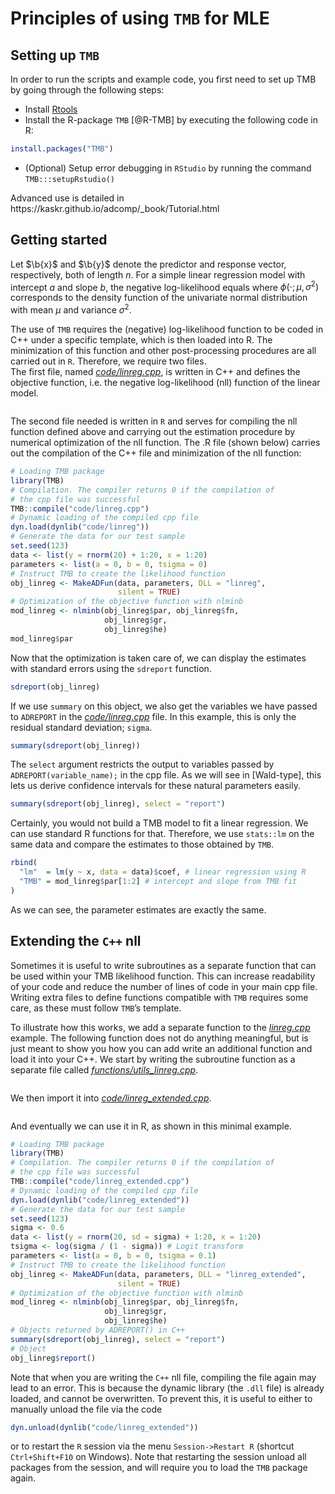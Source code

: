 # Principles of using `TMB` for MLE

## Setting up `TMB`
In order to run the scripts and example code, you first need to set up TMB by going through the following steps:

- Install [Rtools](https://cran.r-project.org/bin/windows/Rtools/)
- Install the R-package `TMB` [@R-TMB] by executing the following code in R:

```r
install.packages("TMB")
```

- (Optional) Setup error debugging in `RStudio` by running the command  `TMB:::setupRstudio()`


Advanced use is detailed in https://kaskr.github.io/adcomp/_book/Tutorial.html

## Getting started

Let $\b{x}$ and $\b{y}$ denote the predictor and response vector, respectively, both of length $n$.
For a simple linear regression model with intercept $a$ and slope $b$, the negative log-likelihood equals
\begin{equation*}
- \log L(a, b, \sigma^2) = - \sum_{i=1}^n \log(\phi(y_i; a + bx_i, \sigma^2)),
\end{equation*}
where $\phi(\cdot; \mu, \sigma^2)$ corresponds to the density function of the univariate normal distribution with mean $\mu$ and variance $\sigma^2$.

The use of `TMB` requires the (negative) log-likelihood function to be coded in C++ under a specific template, which is then loaded into R.
The minimization of this function and other post-processing procedures are all carried out in `R`.
Therefore, we require two files.\
The first file, named *[code/linreg.cpp](code/linreg.cpp)*, is written in C++ and defines the objective function, i.e. the negative log-likelihood (nll) function of the linear model.

```Rcpp
```

The second file needed is written in `R` and serves for compiling the nll function defined above and carrying out the estimation procedure by numerical optimization of the nll function.
The .R file (shown below) carries out the compilation of the C++ file and minimization of the nll function:
```r
# Loading TMB package
library(TMB)
# Compilation. The compiler returns 0 if the compilation of
# the cpp file was successful
TMB::compile("code/linreg.cpp")
# Dynamic loading of the compiled cpp file
dyn.load(dynlib("code/linreg"))
# Generate the data for our test sample
set.seed(123)
data <- list(y = rnorm(20) + 1:20, x = 1:20)
parameters <- list(a = 0, b = 0, tsigma = 0)
# Instruct TMB to create the likelihood function
obj_linreg <- MakeADFun(data, parameters, DLL = "linreg",
                        silent = TRUE)
# Optimization of the objective function with nlminb
mod_linreg <- nlminb(obj_linreg$par, obj_linreg$fn,
                     obj_linreg$gr,
                     obj_linreg$he)
mod_linreg$par
```

Now that the optimization is taken care of, we can display the estimates with standard errors using the `sdreport` function.
```r
sdreport(obj_linreg)
```
If we use `summary` on this object, we also get the variables we have passed to `ADREPORT` in the *[code/linreg.cpp](code/linreg.cpp)* file.
In this example, this is only the residual standard deviation;  `sigma`.
```r
summary(sdreport(obj_linreg))
```
The `select` argument restricts the output to variables passed
by `ADREPORT(variable_name);` in the cpp file.
As we will see in [Wald-type], this lets us derive confidence intervals for these natural parameters easily.
```r
summary(sdreport(obj_linreg), select = "report")
```

Certainly, you would not build a TMB model to fit a linear regression. We can use standard R functions for that. Therefore, we use `stats::lm` on the same data and compare the estimates to those obtained by `TMB`.
```r
rbind(
  "lm"  = lm(y ~ x, data = data)$coef, # linear regression using R
  "TMB" = mod_linreg$par[1:2] # intercept and slope from TMB fit
)
```
As we can see, the parameter estimates are exactly the same.

## Extending the `C++` nll
Sometimes it is useful to write subroutines as a separate function that can be used within your TMB likelihood function.
This can increase readability of your code and reduce the number of lines of code in your main cpp file.
Writing extra files to define functions compatible with `TMB` requires some care, as these must follow `TMB`'s template.
<!-- It is noteworthy that `linreg.cpp` doesn't have to contain many lines of code, as they can be distributed in other files and loaded. -->

To illustrate how this works, we add a separate function to the *[linreg.cpp](code/linreg.cpp)* example.
The following function does not do anything meaningful, but is just meant to show you how you can add write an additional function and load it into your C++.
We start by writing the subroutine function as a separate file called *[functions/utils_linreg.cpp](functions/utils_linreg.cpp)*.
```Rcpp
```
We then import it into [*code/linreg_extended.cpp*](code/linreg_extended.cpp). 
```Rcpp
```
And eventually we can use it in R, as shown in this minimal example.
```r
# Loading TMB package
library(TMB)
# Compilation. The compiler returns 0 if the compilation of
# the cpp file was successful
TMB::compile("code/linreg_extended.cpp")
# Dynamic loading of the compiled cpp file
dyn.load(dynlib("code/linreg_extended"))
# Generate the data for our test sample
set.seed(123)
sigma <- 0.6
data <- list(y = rnorm(20, sd = sigma) + 1:20, x = 1:20)
tsigma <- log(sigma / (1 - sigma)) # Logit transform
parameters <- list(a = 0, b = 0, tsigma = 0.1)
# Instruct TMB to create the likelihood function
obj_linreg <- MakeADFun(data, parameters, DLL = "linreg_extended",
                        silent = TRUE)
# Optimization of the objective function with nlminb
mod_linreg <- nlminb(obj_linreg$par, obj_linreg$fn,
                     obj_linreg$gr,
                     obj_linreg$he)
# Objects returned by ADREPORT() in C++
summary(sdreport(obj_linreg), select = "report")
# Object
obj_linreg$report()
```

Note that when you are writing the `C++` nll file, compiling the file again may lead to an error.
This is because the dynamic library (the `.dll` file) is already loaded, and cannot be overwritten.
To prevent this, it is useful to either to manually unload the file via the code
```r
dyn.unload(dynlib("code/linreg_extended"))
```
or to restart the `R` session via the menu `Session->Restart R` (shortcut `Ctrl+Shift+F10` on Windows).
Note that restarting the session unload all packages from the session, and will require you to load the `TMB` package again.

